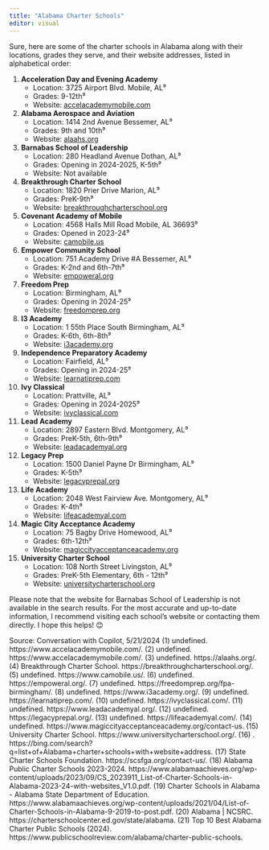 ```yaml
---
title: "Alabama Charter Schools"
editor: visual
---
```


Sure, here are some of the charter schools in Alabama along with their locations, grades they serve, and their website addresses, listed in alphabetical order:

1.  **Acceleration Day and Evening Academy**
    -   Location: 3725 Airport Blvd. Mobile, AL⁹
    -   Grades: 9-12th⁹
    -   Website: [accelacademymobile.com](%5E9%5E)
2.  **Alabama Aerospace and Aviation**
    -   Location: 1414 2nd Avenue Bessemer, AL⁹
    -   Grades: 9th and 10th⁹
    -   Website: [alaahs.org](%5E16%5E)
3.  **Barnabas School of Leadership**
    -   Location: 280 Headland Avenue Dothan, AL⁹
    -   Grades: Opening in 2024-2025, K-5th⁹
    -   Website: Not available
4.  **Breakthrough Charter School**
    -   Location: 1820 Prier Drive Marion, AL⁹
    -   Grades: PreK-9th⁹
    -   Website: [breakthroughcharterschool.org](%5E3%5E)
5.  **Covenant Academy of Mobile**
    -   Location: 4568 Halls Mill Road Mobile, AL 36693⁹
    -   Grades: Opened in 2023-24⁹
    -   Website: [camobile.us](%5E17%5E)
6.  **Empower Community School**
    -   Location: 751 Academy Drive #A Bessemer, AL⁹
    -   Grades: K-2nd and 6th-7th⁹
    -   Website: [empoweral.org](%5E15%5E)
7.  **Freedom Prep**
    -   Location: Birmingham, AL⁹
    -   Grades: Opening in 2024-25⁹
    -   Website: [freedomprep.org](%5E18%5E)
8.  **I3 Academy**
    -   Location: 1 55th Place South Birmingham, AL⁹
    -   Grades: K-6th, 6th-8th⁹
    -   Website: [i3academy.org](%5E13%5E)
9.  **Independence Preparatory Academy**
    -   Location: Fairfield, AL⁹
    -   Grades: Opening in 2024-25⁹
    -   Website: [learnatiprep.com](%5E20%5E)
10. **Ivy Classical**
    -   Location: Prattville, AL⁹
    -   Grades: Opening in 2024-2025⁹
    -   Website: [ivyclassical.com](%5E19%5E)
11. **Lead Academy**
    -   Location: 2897 Eastern Blvd. Montgomery, AL⁹
    -   Grades: PreK-5th, 6th-9th⁹
    -   Website: [leadacademyal.org](%5E10%5E)
12. **Legacy Prep**
    -   Location: 1500 Daniel Payne Dr Birmingham, AL⁹
    -   Grades: K-5th⁹
    -   Website: [legacyprepal.org](%5E11%5E)
13. **Life Academy**
    -   Location: 2048 West Fairview Ave. Montgomery, AL⁹
    -   Grades: K-4th⁹
    -   Website: [lifeacademyal.com](%5E12%5E)
14. **Magic City Acceptance Academy**
    -   Location: 75 Bagby Drive Homewood, AL⁹
    -   Grades: 6th-12th⁹
    -   Website: [magiccityacceptanceacademy.org](%5E14%5E)
15. **University Charter School**
    -   Location: 108 North Street Livingston, AL⁹
    -   Grades: PreK-5th Elementary, 6th - 12th⁹
    -   Website: [universitycharterschool.org](%5E2%5E)

Please note that the website for Barnabas School of Leadership is not available in the search results. For the most accurate and up-to-date information, I recommend visiting each school's website or contacting them directly. I hope this helps! 😊

Source: Conversation with Copilot, 5/21/2024 (1) undefined. https://www.accelacademymobile.com/. (2) undefined. https://www.accelacademymobile.com/. (3) undefined. https://alaahs.org/. (4) Breakthrough Charter School. https://breakthroughcharterschool.org/. (5) undefined. https://www.camobile.us/. (6) undefined. https://empoweral.org/. (7) undefined. https://freedomprep.org/fpa-birmingham/. (8) undefined. https://www.i3academy.org/. (9) undefined. https://learnatiprep.com/. (10) undefined. https://ivyclassical.com/. (11) undefined. https://www.leadacademyal.org/. (12) undefined. https://legacyprepal.org/. (13) undefined. https://lifeacademyal.com/. (14) undefined. https://www.magiccityacceptanceacademy.org/contact-us. (15) University Charter School. https://www.universitycharterschool.org/. (16) . https://bing.com/search?q=list+of+Alabama+charter+schools+with+website+address. (17) State Charter Schools Foundation. https://scsfga.org/contact-us/. (18) Alabama Public Charter Schools 2023-2024. https://www.alabamaachieves.org/wp-content/uploads/2023/09/CS_2023911_List-of-Charter-Schools-in-Alabama-2023-24-with-websites_V1.0.pdf. (19) Charter Schools in Alabama - Alabama State Department of Education. https://www.alabamaachieves.org/wp-content/uploads/2021/04/List-of-Charter-Schools-in-Alabama-9-2019-to-post.pdf. (20) Alabama \| NCSRC. https://charterschoolcenter.ed.gov/state/alabama. (21) Top 10 Best Alabama Charter Public Schools (2024). https://www.publicschoolreview.com/alabama/charter-public-schools.
